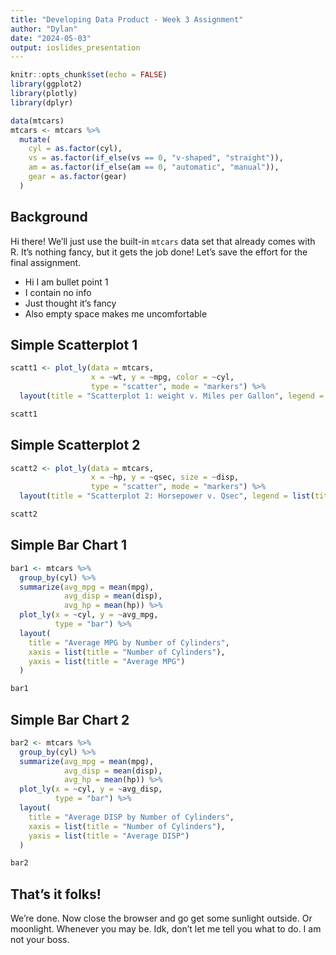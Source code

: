 ---
title: "Developing Data Product - Week 3 Assignment"
author: "Dylan"
date: "2024-05-03"
output: ioslides_presentation
---

```{r setup, include=FALSE}
knitr::opts_chunk$set(echo = FALSE)
library(ggplot2)
library(plotly)
library(dplyr)
```

```{r data}
data(mtcars)
mtcars <- mtcars %>%
  mutate(
    cyl = as.factor(cyl),
    vs = as.factor(if_else(vs == 0, "v-shaped", "straight")),
    am = as.factor(if_else(am == 0, "automatic", "manual")),
    gear = as.factor(gear)
  )
```

## Background

Hi there! We'll just use the built-in `mtcars` data set that already comes with R.
It's nothing fancy, but it gets the job done! Let's save the effort for the final assignment.

- Hi I am bullet point 1
- I contain no info
- Just thought it's fancy
- Also empty space makes me uncomfortable

## Simple Scatterplot 1

```{r scatt1}
scatt1 <- plot_ly(data = mtcars,
                  x = ~wt, y = ~mpg, color = ~cyl,
                  type = "scatter", mode = "markers") %>%
  layout(title = "Scatterplot 1: weight v. Miles per Gallon", legend = list(title = list(text = "Cylinders")))

scatt1
```

## Simple Scatterplot 2

```{r scatt2, warning=FALSE}
scatt2 <- plot_ly(data = mtcars,
                  x = ~hp, y = ~qsec, size = ~disp,
                  type = "scatter", mode = "markers") %>%
  layout(title = "Scatterplot 2: Horsepower v. Qsec", legend = list(title = list(text = "Displacement")))

scatt2
```

## Simple Bar Chart 1

```{r bar1}
bar1 <- mtcars %>%
  group_by(cyl) %>%
  summarize(avg_mpg = mean(mpg),
            avg_disp = mean(disp),
            avg_hp = mean(hp)) %>%
  plot_ly(x = ~cyl, y = ~avg_mpg,
          type = "bar") %>%
  layout(
    title = "Average MPG by Number of Cylinders",
    xaxis = list(title = "Number of Cylinders"),
    yaxis = list(title = "Average MPG")
  )

bar1
```

## Simple Bar Chart 2

```{r bar2}
bar2 <- mtcars %>%
  group_by(cyl) %>%
  summarize(avg_mpg = mean(mpg),
            avg_disp = mean(disp),
            avg_hp = mean(hp)) %>%
  plot_ly(x = ~cyl, y = ~avg_disp,
          type = "bar") %>%
  layout(
    title = "Average DISP by Number of Cylinders",
    xaxis = list(title = "Number of Cylinders"),
    yaxis = list(title = "Average DISP")
  )

bar2
```

## That's it folks!

We're done. Now close the browser and go get some sunlight outside. Or moonlight. Whenever you may be. Idk, don't let me tell you what to do. I am not your boss.
